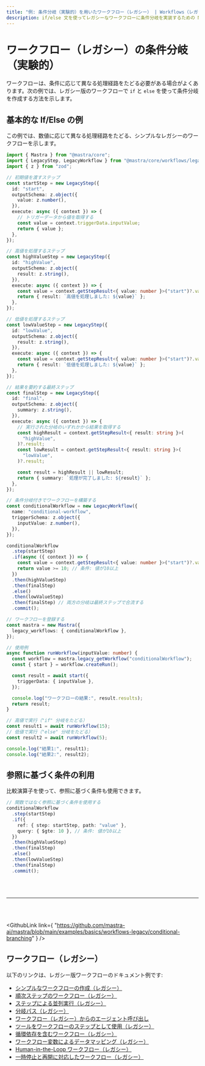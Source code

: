 ```yaml
---
title: "例: 条件分岐（実験的）を用いたワークフロー（レガシー） | Workflows（レガシー） | Mastra Docs"
description: if/else 文を使ってレガシーなワークフローに条件分岐を実装するための Mastra の例。
---
```




# ワークフロー（レガシー）の条件分岐（実験的）

ワークフローは、条件に応じて異なる処理経路をたどる必要がある場合がよくあります。次の例では、レガシー版のワークフローで `if` と `else` を使って条件分岐を作成する方法を示します。

## 基本的な If/Else の例

この例では、数値に応じて異なる処理経路をたどる、シンプルなレガシーのワークフローを示します。

```ts showLineNumbers copy
import { Mastra } from "@mastra/core";
import { LegacyStep, LegacyWorkflow } from "@mastra/core/workflows/legacy";
import { z } from "zod";

// 初期値を渡すステップ
const startStep = new LegacyStep({
  id: "start",
  outputSchema: z.object({
    value: z.number(),
  }),
  execute: async ({ context }) => {
    // トリガーデータから値を取得する
    const value = context.triggerData.inputValue;
    return { value };
  },
});

// 高値を処理するステップ
const highValueStep = new LegacyStep({
  id: "highValue",
  outputSchema: z.object({
    result: z.string(),
  }),
  execute: async ({ context }) => {
    const value = context.getStepResult<{ value: number }>("start")?.value;
    return { result: `高値を処理しました: ${value}` };
  },
});

// 低値を処理するステップ
const lowValueStep = new LegacyStep({
  id: "lowValue",
  outputSchema: z.object({
    result: z.string(),
  }),
  execute: async ({ context }) => {
    const value = context.getStepResult<{ value: number }>("start")?.value;
    return { result: `低値を処理しました: ${value}` };
  },
});

// 結果を要約する最終ステップ
const finalStep = new LegacyStep({
  id: "final",
  outputSchema: z.object({
    summary: z.string(),
  }),
  execute: async ({ context }) => {
    // 実行された分岐のいずれかから結果を取得する
    const highResult = context.getStepResult<{ result: string }>(
      "highValue",
    )?.result;
    const lowResult = context.getStepResult<{ result: string }>(
      "lowValue",
    )?.result;

    const result = highResult || lowResult;
    return { summary: `処理が完了しました: ${result}` };
  },
});

// 条件分岐付きでワークフローを構築する
const conditionalWorkflow = new LegacyWorkflow({
  name: "conditional-workflow",
  triggerSchema: z.object({
    inputValue: z.number(),
  }),
});

conditionalWorkflow
  .step(startStep)
  .if(async ({ context }) => {
    const value = context.getStepResult<{ value: number }>("start")?.value ?? 0;
    return value >= 10; // 条件: 値が10以上
  })
  .then(highValueStep)
  .then(finalStep)
  .else()
  .then(lowValueStep)
  .then(finalStep) // 両方の分岐は最終ステップで合流する
  .commit();

// ワークフローを登録する
const mastra = new Mastra({
  legacy_workflows: { conditionalWorkflow },
});

// 使用例
async function runWorkflow(inputValue: number) {
  const workflow = mastra.legacy_getWorkflow("conditionalWorkflow");
  const { start } = workflow.createRun();

  const result = await start({
    triggerData: { inputValue },
  });

  console.log("ワークフローの結果:", result.results);
  return result;
}

// 高値で実行（"if" 分岐をたどる）
const result1 = await runWorkflow(15);
// 低値で実行（"else" 分岐をたどる）
const result2 = await runWorkflow(5);

console.log("結果1:", result1);
console.log("結果2:", result2);
```


## 参照に基づく条件の利用

比較演算子を使って、参照に基づく条件も使用できます。

```ts showLineNumbers copy
// 関数ではなく参照に基づく条件を使用する
conditionalWorkflow
  .step(startStep)
  .if({
    ref: { step: startStep, path: "value" },
    query: { $gte: 10 }, // 条件: 値が10以上
  })
  .then(highValueStep)
  .then(finalStep)
  .else()
  .then(lowValueStep)
  .then(finalStep)
  .commit();
```

<br />

<br />

<hr className="dark:border-[#404040] border-gray-300" />

<br />

<br />

<GithubLink
  link={
"https://github.com/mastra-ai/mastra/blob/main/examples/basics/workflows-legacy/conditional-branching"
}
/>


## ワークフロー（レガシー）

以下のリンクは、レガシー版ワークフローのドキュメント例です:

- [シンプルなワークフローの作成（レガシー）](/examples/workflows_legacy/creating-a-workflow)
- [順次ステップのワークフロー（レガシー）](/examples/workflows_legacy/sequential-steps)
- [ステップによる並列実行（レガシー）](/examples/workflows_legacy/parallel-steps)
- [分岐パス（レガシー）](/examples/workflows_legacy/branching-paths)
- [ワークフロー（レガシー）からのエージェント呼び出し](/examples/workflows_legacy/calling-agent)
- [ツールをワークフローのステップとして使用（レガシー）](/examples/workflows_legacy/using-a-tool-as-a-step)
- [循環依存を含むワークフロー（レガシー）](/examples/workflows_legacy/cyclical-dependencies)
- [ワークフロー変数によるデータマッピング（レガシー）](/examples/workflows_legacy/workflow-variables)
- [Human-in-the-Loop ワークフロー（レガシー）](/examples/workflows_legacy/human-in-the-loop)
- [一時停止と再開に対応したワークフロー（レガシー）](/examples/workflows_legacy/suspend-and-resume)